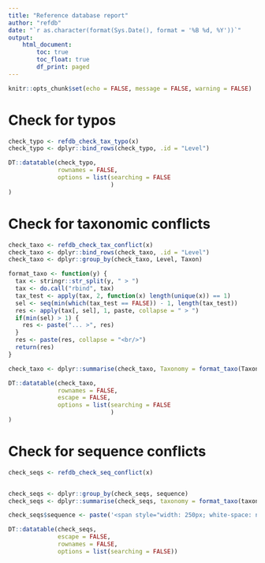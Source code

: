 ```yaml
---
title: "Reference database report"
author: "refdb"
date: "`r as.character(format(Sys.Date(), format = '%B %d, %Y'))`"
output: 
    html_document:
        toc: true
        toc_float: true
        df_print: paged
---
```


```r
knitr::opts_chunk$set(echo = FALSE, message = FALSE, warning = FALSE)
```



# Check for typos
```r
check_typo <- refdb_check_tax_typo(x)
check_typo <- dplyr::bind_rows(check_typo, .id = "Level")

DT::datatable(check_typo,
              rownames = FALSE,
              options = list(searching = FALSE
                             )
)

```


# Check for taxonomic conflicts
```r
check_taxo <- refdb_check_tax_conflict(x)
check_taxo <- dplyr::bind_rows(check_taxo, .id = "Level")
check_taxo <- dplyr::group_by(check_taxo, Level, Taxon)

format_taxo <- function(y) {
  tax <- stringr::str_split(y, " > ")
  tax <- do.call("rbind", tax)
  tax_test <- apply(tax, 2, function(x) length(unique(x)) == 1)
  sel <- seq(min(which(tax_test == FALSE)) - 1, length(tax_test))
  res <- apply(tax[, sel], 1, paste, collapse = " > ")
  if(min(sel) > 1) {
    res <- paste("... >", res)
  }
  res <- paste(res, collapse = "<br/>")
  return(res)
}

check_taxo <- dplyr::summarise(check_taxo, Taxonomy = format_taxo(Taxonomy))

DT::datatable(check_taxo,
              rownames = FALSE,
              escape = FALSE,
              options = list(searching = FALSE
                             )
)

```


# Check for sequence conflicts
```r
check_seqs <- refdb_check_seq_conflict(x)


check_seqs <- dplyr::group_by(check_seqs, sequence)
check_seqs <- dplyr::summarise(check_seqs, taxonomy = format_taxo(taxonomy))

check_seqs$sequence <- paste('<span style="width: 250px; white-space: nowrap; overflow: hidden; text-overflow: ellipsis; display:inline-block;">', check_seqs$sequence,'</span>')

DT::datatable(check_seqs,
              escape = FALSE,
              rownames = FALSE,
              options = list(searching = FALSE))

```



